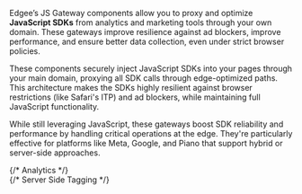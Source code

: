 Edgee’s JS Gateway components allow you to proxy and optimize **JavaScript SDKs** from analytics and marketing tools through your own domain.
These gateways improve resilience against ad blockers, improve performance, and ensure better data collection, even under strict browser policies.

These components securely inject JavaScript SDKs into your pages through your main domain, proxying all SDK calls through edge-optimized paths. 
This architecture makes the SDKs highly resilient against browser restrictions (like Safari's ITP) and ad blockers, while maintaining full JavaScript functionality. 

While still leveraging JavaScript, these gateways boost SDK reliability and performance by handling critical operations at the edge. 
They're particularly effective for platforms like Meta, Google, and Piano that support hybrid or server-side approaches.


<Columns cols={2}>
  {/* Analytics */}
  <div className="block dark:hidden">
    <Card title="Piano Analytics Gateway" href="/components/js-gateway/piano-analytics-gateway" horizontal={true} icon="/images/logos/piano-analytics.svg" />
  </div>
  <div className="hidden dark:block">
    <Card title="Piano Analytics Gateway" href="/components/js-gateway/piano-analytics-gateway" horizontal={true} icon="/images/logos/piano-analytics-dark.svg" />
  </div>
  {/* Server Side Tagging */}
  <Card title="Google Tag Gateway" href="/components/js-gateway/google-tag-gateway" horizontal={true} icon="/images/logos/gtm.svg" />
  <Card title="Meta Signals Gateway" href="/components/js-gateway/meta-signals-gateway" horizontal={true} icon="/images/logos/meta.svg" />
</Columns>